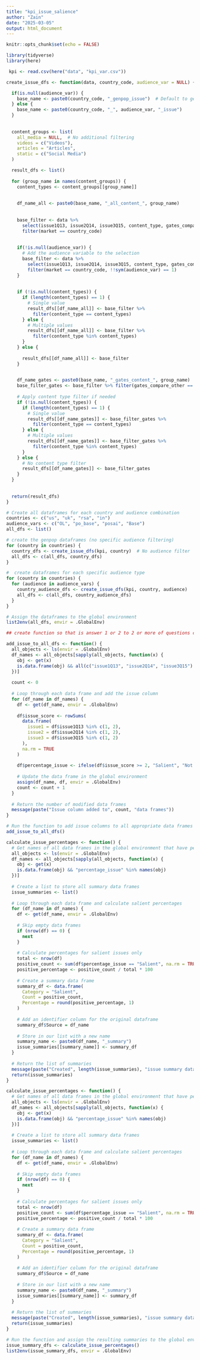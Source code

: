 ---
title: "kpi_issue_salience"
author: "Zain"
date: "2025-03-05"
output: html_document
---

```{r setup, include=FALSE}
knitr::opts_chunk$set(echo = FALSE)
```

```{r}
library(tidyverse)
library(here)

```

```{r}

 kpi <- read.csv(here("data", "kpi_var.csv"))
```

```{r}


create_issue_dfs <- function(data, country_code, audience_var = NULL) {

  if(is.null(audience_var)) {
    base_name <- paste0(country_code, "_genpop_issue")  # Default to genpop if no audience specified
  } else {
    base_name <- paste0(country_code, "_", audience_var, "_issue")
  }
  
 
  content_groups <- list(
    all_media = NULL,  # No additional filtering
    videos = c("Videos"),
    articles = "Articles",
    static = c("Social Media")
  )

  result_dfs <- list()
  
  for (group_name in names(content_groups)) {
    content_types <- content_groups[[group_name]]
    
      
    df_name_all <- paste0(base_name, "_all_content_", group_name)
    
     
    base_filter <- data %>%
      select(issue1Q13, issue2Q14, issue3Q15, content_type, gates_compare_other, market) %>%
      filter(market == country_code)
    
    
    if(!is.null(audience_var)) {
      # Add the audience variable to the selection
      base_filter <- data %>%
        select(issue1Q13, issue2Q14, issue3Q15, content_type, gates_compare_other, market, !!sym(audience_var)) %>%
        filter(market == country_code, !!sym(audience_var) == 1)
    }
    
  
    if (!is.null(content_types)) {
      if (length(content_types) == 1) {
        # Single value
        result_dfs[[df_name_all]] <- base_filter %>% 
          filter(content_type == content_types)
      } else {
        # Multiple values
        result_dfs[[df_name_all]] <- base_filter %>% 
          filter(content_type %in% content_types)
      }
    } else {
    
      result_dfs[[df_name_all]] <- base_filter
    }
    

    df_name_gates <- paste0(base_name, "_gates_content_", group_name)
    base_filter_gates <- base_filter %>% filter(gates_compare_other == 1)
    
    # Apply content type filter if needed
    if (!is.null(content_types)) {
      if (length(content_types) == 1) {
        # Single value
        result_dfs[[df_name_gates]] <- base_filter_gates %>% 
          filter(content_type == content_types)
      } else {
        # Multiple values
        result_dfs[[df_name_gates]] <- base_filter_gates %>% 
          filter(content_type %in% content_types)
      }
    } else {
      # No content type filter
      result_dfs[[df_name_gates]] <- base_filter_gates
    }
  }
  
 
  return(result_dfs)
}

# Create all dataframes for each country and audience combination
countries <- c("us", "uk", "rsa", "in")
audience_vars <- c("OL", "po_base", "posai", "Base")
all_dfs <- list()

# create the genpop dataframes (no specific audience filtering)
for (country in countries) {
  country_dfs <- create_issue_dfs(kpi, country)  # No audience filter
  all_dfs <- c(all_dfs, country_dfs)
}

#  create dataframes for each specific audience type
for (country in countries) {
  for (audience in audience_vars) {
    country_audience_dfs <- create_issue_dfs(kpi, country, audience)
    all_dfs <- c(all_dfs, country_audience_dfs)
  }
}

# Assign the dataframes to the global environment
list2env(all_dfs, envir = .GlobalEnv)

```

```{r}

## create function so that is answer 1 or 2 to 2 or more of questions condiered trust

add_issue_to_all_dfs <- function() {
  all_objects <- ls(envir = .GlobalEnv)
  df_names <- all_objects[sapply(all_objects, function(x) {
    obj <- get(x)
    is.data.frame(obj) && all(c("issue1Q13", "issue2Q14", "issue3Q15") %in% names(obj))
  })]
  
  count <- 0
  
  # Loop through each data frame and add the issue column
  for (df_name in df_names) {
    df <- get(df_name, envir = .GlobalEnv)
    
    df$issue_score <- rowSums(
      data.frame(
        issue1 = df$issue1Q13 %in% c(1, 2),
        issue2 = df$issue2Q14 %in% c(1, 2),
        issue3 = df$issue3Q15 %in% c(1, 2)
      ),
      na.rm = TRUE
    )
    
    df$percentage_issue <- ifelse(df$issue_score >= 2, "Salient", "Not Salient")
    
    # Update the data frame in the global environment
    assign(df_name, df, envir = .GlobalEnv)
    count <- count + 1
  }
  
  # Return the number of modified data frames
  message(paste("Issue column added to", count, "data frames"))
}

# Run the function to add issue columns to all appropriate data frames
add_issue_to_all_dfs()

```

```{r}
calculate_issue_percentages <- function() {
  # Get names of all data frames in the global environment that have percentage_issue column
  all_objects <- ls(envir = .GlobalEnv)
  df_names <- all_objects[sapply(all_objects, function(x) {
    obj <- get(x)
    is.data.frame(obj) && "percentage_issue" %in% names(obj)
  })]
  
  # Create a list to store all summary data frames
  issue_summaries <- list()
  
  # Loop through each data frame and calculate salient percentages
  for (df_name in df_names) {
    df <- get(df_name, envir = .GlobalEnv)
    
    # Skip empty data frames
    if (nrow(df) == 0) {
      next
    }
    
    # Calculate percentages for salient issues only
    total <- nrow(df)
    positive_count <- sum(df$percentage_issue == "Salient", na.rm = TRUE)
    positive_percentage <- positive_count / total * 100
    
    # Create a summary data frame
    summary_df <- data.frame(
      Category = "Salient",
      Count = positive_count,
      Percentage = round(positive_percentage, 1)
    )
    
    # Add an identifier column for the original dataframe
    summary_df$Source = df_name
    
    # Store in our list with a new name
    summary_name <- paste0(df_name, "_summary")
    issue_summaries[[summary_name]] <- summary_df
  }
  
  # Return the list of summaries
  message(paste("Created", length(issue_summaries), "issue summary data frames"))
  return(issue_summaries)
}

calculate_issue_percentages <- function() {
  # Get names of all data frames in the global environment that have percentage_issue column
  all_objects <- ls(envir = .GlobalEnv)
  df_names <- all_objects[sapply(all_objects, function(x) {
    obj <- get(x)
    is.data.frame(obj) && "percentage_issue" %in% names(obj)
  })]
  
  # Create a list to store all summary data frames
  issue_summaries <- list()
  
  # Loop through each data frame and calculate salient percentages
  for (df_name in df_names) {
    df <- get(df_name, envir = .GlobalEnv)
    
    # Skip empty data frames
    if (nrow(df) == 0) {
      next
    }
    
    # Calculate percentages for salient issues only
    total <- nrow(df)
    positive_count <- sum(df$percentage_issue == "Salient", na.rm = TRUE)
    positive_percentage <- positive_count / total * 100
    
    # Create a summary data frame
    summary_df <- data.frame(
      Category = "Salient",
      Count = positive_count,
      Percentage = round(positive_percentage, 1)
    )
    
    # Add an identifier column for the original dataframe
    summary_df$Source = df_name
    
    # Store in our list with a new name
    summary_name <- paste0(df_name, "_summary")
    issue_summaries[[summary_name]] <- summary_df
  }
  
  # Return the list of summaries
  message(paste("Created", length(issue_summaries), "issue summary data frames"))
  return(issue_summaries)
}

# Run the function and assign the resulting summaries to the global environment
issue_summary_dfs <- calculate_issue_percentages()
list2env(issue_summary_dfs, envir = .GlobalEnv)

```




